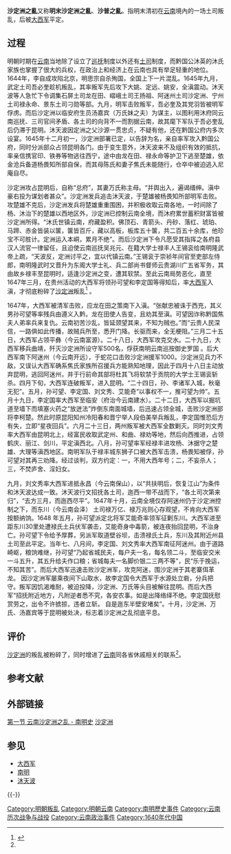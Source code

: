 '''沙定洲之亂'''又称'''明末沙定洲之亂'''、'''沙普之亂'''。指明末清初在[[云南|云南]]境內的一场土司叛乱，后被[[大西军|大西军]]平定。

== 过程 ==
明朝时期在[[云南|云南]]当地除了设立了[[巡抚|巡抚]]制度以外还有[[土司|土司]]制度，而黔国公沐英的沐氏家族也掌握了很大的兵权，在政治上和经济上在云南也具有举足轻重的地位。1644年，李自成攻陷北京，明思宗自杀殉国，全国上下一片混乱。1645年九月，武定土司吾必奎趁机叛乱，其率叛军先后攻下大姚、定远、姚安，全滇震动。沐天波等人急忙下令调集石屏土司龙在田、嶍峨土司王扬祖、阿迷州土司沙定洲、宁州土司禄永命、景东土司刁勋等部。九月，明军击败叛军，吾必奎及其党羽皆被明军俘虏。而后沙定洲以临安府生员汤嘉宾（万氏妹之夫）为谋主，以图利用沐府同云南巡抚、三司官间矛盾、各土司的向背不一而割据云南，故其麾下军队于吾必奎乱后仍滞于昆明。沐天波因定洲之父沙源一贯忠贞，不疑有他，还在黔国公府内多次设宴。1645年十二月初一，沙定洲部署已定，以告辞为名，亲自率军攻入黔国公府，同时分派部众占领昆明各门。由于变生意外，沐天波来不及组织有效的抵抗，率亲信携官印、铁券等物逃往西宁，途中由龙在田、禄永命等护卫下逃至楚雄，依金沧兵备道杨畏知所部自保，而其母陈氏和妻子焦氏未能随行，仓卒中被迫逃入尼庵自尽。

沙定洲攻占昆明后，自称“总府”，其妻万氏称主母。“并舆出入，遍谒缙绅。滇中豪右投为谋划者甚众”。沙定洲发兵追击沐天波，于楚雄被杨畏知所部明军击败。攻楚雄不克后，沙定洲发兵将楚雄重重围困，并积极收取云南各地，一时间除了杨、沐治下的楚雄以西地区外，沙定洲已控制云南全境，而沐府累世蓄积财富皆被沙定洲所得。“沐氏世镇云南，府藏盈积。佛顶石、青箭头、丹砂、落红、琥珀、马蹄、赤金皆装以箧，箧皆百斤，藏以高板，板库五十箧，共二百五十余库，他珍宝不可胜计。定洲运入本峒，累月不绝”。而后沙定洲下令凡愿受其指挥之各府县汉人流官一律留任，且迫使云南巡抚吴兆元、在籍大学士禄丰人王锡衮给南明隆武帝上疏，“天波反，定洲讨平之，宜以代镇云南。”王锡衮于崇祯年间官至吏部左侍郎，南明隆武时又晋升为东阁大学士礼、兵二部尚书督师云贵湖川广五省军务，其由故乡禄丰至昆明时，适逢沙定洲之变，遭其软禁。至此云南局势恶化，直至1647年三月，在贵州活动的大西军将领孙可望和李定国等得知后，率[[大西军|大西军]]入滇，才彻底粉碎了[[沙定洲|沙定洲]]叛乱<ref name="明末沙定洲之乱">{{cite web|title=明末沙定洲之乱|url=http://www.huaxia.com/qcyn/mzwh/wshc/2008/08/1105036.html|publisher=华夏经纬网|accessdate=2014-01-23|language=中文|date=2008-08-15|archive-date=2012-10-23|archive-url=https://web.archive.org/web/20121023192801/http://huaxia.com/qcyn/mzwh/wshc/2008/08/1105036.html|dead-url=no}}</ref> 。

1647年，大西军被清军击败，应龙在田之策南下入滇。“张献忠被诛于西充，其义男孙可望等率残兵由遵义入黔。龙在田使人告变，且劝其至滇。可望因诈称黔国焦夫人弟率兵来复仇。云南初苦沙乱，皆延颈望其来，不知为贼也。”而“云贵人民深信，一路俱如此传播，故贼兵所至，悉开门降。长驱而来，全无梗阻。”三月二十五日，大西军占领平彝（今云南富源）。二十八日，大西军攻克交水。二十九日，大西军移兵曲靖，歼灭沙定洲所设守军500名，俘获南明云南巡按御史罗国 。后大西军南下阿迷州（今云南开远），于蛇花口击败沙定洲援军1000。沙定洲见兵力不敌，又误认大西军确系焦氏家族所召援兵方能熟知地理，因此于四月十八日主动放弃昆明，逃回阿迷州，并于行前命其部将杜其飞将软禁于贡院的大学士王锡衮斩杀。四月下旬，大西军连破叛军，进入昆明。“二十四日，孙、李诸军入城，秋毫无犯”。五月，孙可望、李定国、刘文秀、艾能奇“以事权不一，推可望为帅”。五月十九日，李定国率大西军至临安（府治今云南建水）。二十二日，大西军以掘坑道至墙下而填塞火药之“放迸法”炸倒东南面城墙，后迅速占领全城，击败沙定洲部将李柯楚。然此时原昆阳知州冷阳春和晋宁举人段伯美举兵叛乱，李定国惟恐后方有失，立即“星夜回兵”。六月二十三日，两州叛军被大西军全数剿灭。同时刘文秀率大西军由昆明北上，经富民收取武定州、和曲、禄劝等地，然后向西推进，占领鹤庆、丽江、剑川，平定滇西北。八月，孙可望率军经禄丰进攻杨、沐据守之楚雄、大理等滇西地区。南明军队于禄丰城东狮子口被大西军击溃，杨畏知被俘，孙可望对其再三劝降。经过谈判，双方约定：一，不用大西年号；二，不妄杀人；三，不焚庐舍、淫妇女。

九月，刘文秀率大西军进抵永昌（今云南保山），以“共扶明后，恢复江山”为条件和沐天波达成一致。沐天波行文招抚各土司，迤西一带不战而下，“各土司次第来归”，“去方三月，而迤西尽平”。1647年十月，云南全境仅存阿迷州仍于沙定洲控制之下，而东川（今云南会泽） 土司禄万亿、禄万兆则心存观望，不肯向大西军按额纳饷。1648 年五月，孙可望派定北将军艾能奇率领军征剿东川。大西军进至距东川30里处遭禄氏土兵伏军袭击，艾能奇身中毒箭，被连夜抬回昆明，不治身亡。孙可望下令给予厚葬，另派军取道壁谷坝，击溃禄氏土兵，东川及其附近州县土司至此平定。当年七、八月间，李定国、刘文秀率大西军南征阿迷州。由于道路崎岖，粮饷难继，孙可望“乃起省城民夫，每户夫一名，每名领二斗，至临安交米一斗五升，其五升给夫作口粮；省城每夫一名脚价银二三两不等”，民“乐于挽运，不知其苦”。而后大西军迅速击败沙定洲军，攻克阿迷，围沙定洲于其老寨佴革龙。 因沙定洲军屡乘夜间下山取水，故李定国令大西军于水源处立砦，分兵把守。叛军因饥渴难耐，被迫投降，沙定洲、万氏等头目被解往昆明。而后大西军“招抚附近地方，凡附逆者悉不究，各安农事。如是出降络绎不绝。李定国抚慰赏劳之，出令不许掳掠，违者立斩。 自是迤东半壁安堵矣”。十月，沙定洲、万氏、汤嘉宾等于昆明被处决，标志着沙定洲之乱彻底平息。

== 评价 ==
[[沙定洲|沙定洲]]的叛乱被粉碎了，同时增进了[[云南|云南]]同各省休戚相关的联系<ref name="明末沙定洲之乱"/>。

==参考文献==
{{Reflist}}

== 外部链接 ==
[http://www.guoxue123.com/new/0001/nms/057.htm 第一节 云南沙定洲之乱 - 南明史] {{Wayback|url=http://www.guoxue123.com/new/0001/nms/057.htm |date=20140201192945 }}
[http://www.mengzi.gov.cn/Article/98.html 沙定洲] {{Wayback|url=http://www.mengzi.gov.cn/Article/98.html |date=20140201200114 }}

== 参见 ==
* [[大西军|大西军]]
* [[南明|南明]]
* [[沐天波|沐天波]]

{{-}}
{{云南历史|元明清}}
{{明朝历史事件}}
[[Category:明朝叛乱|Category:明朝叛乱]]
[[Category:明朝云南|Category:明朝云南]]
[[Category:南明歷史事件|Category:南明歷史事件]]
[[Category:云南历次战争与战役|Category:云南历次战争与战役]]
[[Category:云南政治事件|Category:云南政治事件]]
[[Category:1640年代中国|Category:1640年代中国]]